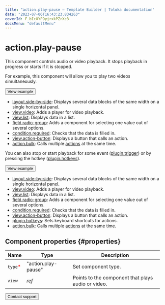 ```yaml
---
title: "action.play-pause — Template Builder | Toloka documentation"
date: "2023-07-06T16:43:23.834263"
coverId: F_bIcOYF9yjrxkPZrXc3
docsMenu: "defaultMenu"
---
```


# action.play-pause

This component controls audio or video playback. It stops playback in progress or starts if it is stopped.

For example, this component will allow you to play two videos simultaneously.

<Button themeColor="light" view="default" size="l" type="link" url="https://ya.cc/t/AiIEBqw-3YbMBH">View example</Button>

<Cut title="Components used in the example">

- [layout.side-by-side](/docs/template-builder/reference/layout.side-by-side): Displays several data blocks of the same width on a single horizontal panel.
- [view.video](/docs/template-builder/reference/view.text): Adds a player for video playback.
- [view.list](/docs/template-builder/reference/view.list): Displays data in a list.
- [field.radio-group](/docs/template-builder/reference/field.radio-group): Adds a component for selecting one value out of several options.
- [condition.required](/docs/template-builder/reference/condition.required): Checks that the data is filled in.
- [view.action-button](/docs/template-builder/reference/view.action-button): Displays a button that calls an action.
- [action.bulk](/docs/template-builder/reference/action.bulk): Calls multiple [actions](/docs/template-builder/reference/actions) at the same time.

</Cut>

You can also stop or start playback for some event ([plugin.trigger](/docs/template-builder/reference/plugin.trigger)) or by pressing the hotkey ([plugin.hotkeys](/docs/template-builder/reference/plugin.hotkeys)).

<Button themeColor="light" view="default" size="l" type="link" url="https://ya.cc/t/ip43S-aL3tz9c7">View example</Button>

<Cut title="Components used in the example">

- [layout.side-by-side](/docs/template-builder/reference/layout.side-by-side): Displays several data blocks of the same width on a single horizontal panel.
- [view.video](/docs/template-builder/reference/view.text): Adds a player for video playback.
- [view.list](/docs/template-builder/reference/view.list): Displays data in a list.
- [field.radio-group](/docs/template-builder/reference/field.radio-group): Adds a component for selecting one value out of several options.
- [condition.required](/docs/template-builder/reference/condition.required): Checks that the data is filled in.
- [view.action-button](/docs/template-builder/reference/view.action-button): Displays a button that calls an action.
- [plugin.hotkeys](/docs/template-builder/reference/plugin.hotkeys): Sets keyboard shortcuts for actions.
- [action.bulk](/docs/template-builder/reference/action.bulk): Calls multiple [actions](/docs/template-builder/reference/actions) at the same time.

</Cut>

## Component properties {#properties}

**Name** | **Type** | **Description**
----- | ----- | -----
`type`<span style="color: red">\*</span> | "action.play-pause" | Set component type.
`view` | _ref_ | Points to the component that plays audio or video.

<Button themeColor="light" view="default" size="l" type="link" url="/docs/guide/troubleshooting/support?form-source=template-builder-reference-action-play-pause">Contact support</Button>